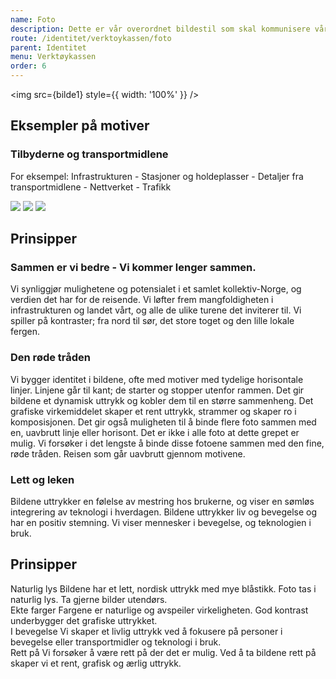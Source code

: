 ```yaml
---
name: Foto
description: Dette er vår overordnet bildestil som skal kommunisere våre verdier og Enturs personlighet.
route: /identitet/verktoykassen/foto
parent: Identitet
menu: Verktøykassen
order: 6
---
```



<PageHeader></PageHeader>

<img src={bilde1} style={{ width: '100%' }} />

## Eksempler på motiver

### Tilbyderne og transportmidlene

For eksempel: Infrastrukturen - Stasjoner og holdeplasser - Detaljer fra transportmidlene - Nettverket - Trafikk

<GridContainer spacing="large">
  <GridItem small={6} medium={4}>
    <img src={bilde2} style={{ width: '100%' }} />
  </GridItem>
  <GridItem small={6} medium={4}>
    <img src={bilde3} style={{ width: '100%' }} />
  </GridItem>
  <GridItem small={6} medium={4}>
    <img src={bilde4} style={{ width: '100%' }} />
  </GridItem>
</GridContainer>

## Prinsipper

### Sammen er vi bedre - Vi kommer lenger sammen.

Vi synliggjør mulighetene og potensialet i et samlet kollektiv-Norge, og verdien det har for de reisende.
Vi løfter frem mangfoldigheten i infrastrukturen og landet vårt, og alle de ulike turene det inviterer til.
Vi spiller på kontraster; fra nord til sør, det store toget og den lille lokale fergen.

### Den røde tråden

Vi bygger identitet i bildene, ofte med motiver med tydelige horisontale linjer.
Linjene går til kant; de starter og stopper utenfor rammen.
Det gir bildene et dynamisk uttrykk og kobler dem til en større sammenheng.
Det grafiske virkemiddelet skaper et rent uttrykk, strammer og skaper ro i komposisjonen.
Det gir også muligheten til å binde flere foto sammen med en, uavbrutt linje eller horisont.
Det er ikke i alle foto at dette grepet er mulig. Vi forsøker i det lengste å binde disse fotoene sammen med den fine, røde tråden.
Reisen som går uavbrutt gjennom motivene.

### Lett og leken

Bildene uttrykker en følelse av mestring hos brukerne, og viser en sømløs integrering av teknologi i hverdagen.
Bildene uttrykker liv og bevegelse og har en positiv stemning.
Vi viser mennesker i bevegelse, og teknologien i bruk.

## Prinsipper

<div style={{ display: 'grid', gap: '2rem', gridTemplateColumns: '1fr' }}>
  <div style={{ background: colors.greys.grey90, padding: '1.5rem' }}>
    <StrongText>Naturlig lys</StrongText>
    <Paragraph margin="none">
      Bildene har et lett, nordisk uttrykk med mye blåstikk. Foto tas i naturlig
      lys. Ta gjerne bilder utendørs.
    </Paragraph>
  </div>
  <div style={{ background: colors.greys.grey90, padding: '1.5rem' }}>
    <StrongText>Ekte farger</StrongText>
    <Paragraph margin="none">
      Fargene er naturlige og avspeiler virkeligheten. God kontrast underbygger
      det grafiske uttrykket.
    </Paragraph>
  </div>
  <div style={{ background: colors.greys.grey90, padding: '1.5rem' }}>
    <StrongText>I bevegelse</StrongText>
    <Paragraph margin="none">
      Vi skaper et livlig uttrykk ved å fokusere på personer i bevegelse eller
      transportmidler og teknologi i bruk.
    </Paragraph>
  </div>
  <div style={{ background: colors.greys.grey90, padding: '1.5rem' }}>
    <StrongText>Rett på</StrongText>
    <Paragraph margin="none">
      Vi forsøker å være rett på der det er mulig. Ved å ta bildene rett på
      skaper vi et rent, grafisk og ærlig uttrykk.
    </Paragraph>
  </div>
</div>
